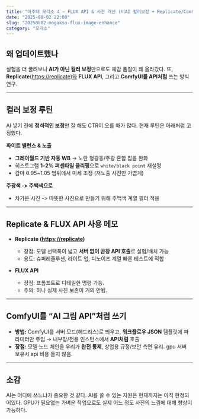 ```yaml
---
title: "아주대 모각소 4 — FLUX API & 사진 개선 (비AI 컬러보정 + Replicate/ComfyUI 메모)"
date: "2025-08-02 22:00"
slug: "20250802-mogakso-flux-image-enhance"
category: "모각소"
---
```


## 왜 업데이트했나

실험을 더 굴려보니 **AI가 아닌 컬러 보정**만으로도 체감 품질이 꽤 올라갔다.
또, **Replicate**([https://replicate)와](https://replicate%29와) **FLUX API**, 그리고 **ComfyUI를 API처럼** 쓰는 방식 연구.

---

## 컬러 보정 루틴

AI 넣기 전에 **정석적인 보정**만 잘 해도 CTR이 오를 때가 많다. 현재 루틴은 아래처럼 고정했다.

**화이트 밸런스 & 노출**

- **그레이월드 기반 자동 WB** → 노란 형광등/주광 혼합 잡음 완화
- 히스토그램 **1–2% 퍼센타일 클리핑**으로 `white/black point` 재설정
- 감마 0.95\~1.05 범위에서 미세 조정 (저노출 사진만 가볍게)

**주광색 -> 주백색으로**

- 차가운 사진 -> 따뜻한 사진으로 만들기 위해 주백색 계열 필터 적용

---

## Replicate & FLUX API 사용 메모

- **Replicate ([https://replicate](https://replicate))**

  - 장점: 모델 선택폭이 넓고 **서버 없이 곧장 API 호출**로 실험/배치 가능
  - 용도: 슈퍼레졸루션, 라이트 업, 디노이즈 계열 빠른 테스트에 적합

- **FLUX API**

  - 장점: 프롬프트로 디테일한 명령 가능.
  - 주의: 허나 실제 사진 보존이 거의 안됨.

---

## ComfyUI를 “AI 그림 API”처럼 쓰기

- **방법:** ComfyUI를 서버 모드(헤드리스)로 띄우고, **워크플로우 JSON** 템플릿에 파라미터만 주입 → 내부망/전용 인스턴스에서 **API처럼** 호출
- **장점:** 모델·노드 체인을 우리가 **완전 통제**, 상업용 규정/보안 측면 유리. gpu 서버 보유시 api 비용 들지 않음.

---

## 소감

AI는 어디에 쓰느냐가 중요한 것 같다.
AI를 쓸 수 있는 자원은 현재까지는 아직 한정되어있다.
GPU가 필요없는 가벼운 작업으로도 실제 어느 정도 사진의 느낌에 대해 향상이 가능하다.
